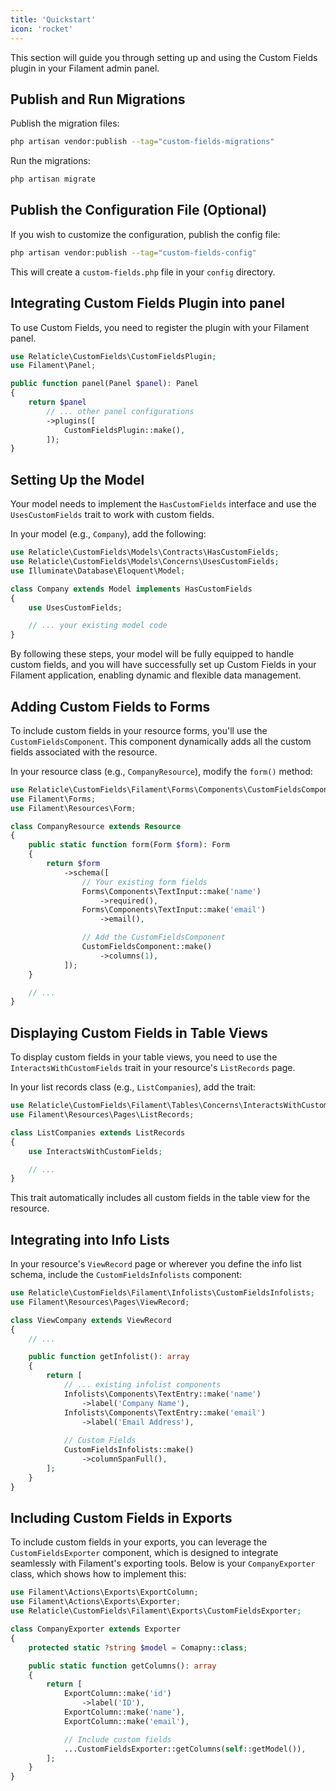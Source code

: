 ```yaml
---
title: 'Quickstart'
icon: 'rocket'
---
```


This section will guide you through setting up and using the Custom Fields plugin in your Filament admin panel.

## Publish and Run Migrations

Publish the migration files:

```bash
php artisan vendor:publish --tag="custom-fields-migrations"
```

Run the migrations:

```bash
php artisan migrate
```

## Publish the Configuration File (Optional)

If you wish to customize the configuration, publish the config file:

```bash
php artisan vendor:publish --tag="custom-fields-config"
```

This will create a `custom-fields.php` file in your `config` directory.

## Integrating Custom Fields Plugin into panel

To use Custom Fields, you need to register the plugin with your Filament panel.

```php
use Relaticle\CustomFields\CustomFieldsPlugin;
use Filament\Panel;

public function panel(Panel $panel): Panel
{
    return $panel
        // ... other panel configurations
        ->plugins([
            CustomFieldsPlugin::make(),
        ]);
}
```


## Setting Up the Model

Your model needs to implement the `HasCustomFields` interface and use the `UsesCustomFields` trait to work with custom
fields.

In your model (e.g., `Company`), add the following:

```php
use Relaticle\CustomFields\Models\Contracts\HasCustomFields;
use Relaticle\CustomFields\Models\Concerns\UsesCustomFields;
use Illuminate\Database\Eloquent\Model;

class Company extends Model implements HasCustomFields
{
    use UsesCustomFields;

    // ... your existing model code
}
```

By following these steps, your model will be fully equipped to handle custom fields, and you will have successfully set
up Custom Fields in your Filament application, enabling dynamic and flexible data management.

## Adding Custom Fields to Forms

To include custom fields in your resource forms, you'll use the `CustomFieldsComponent`. This component dynamically adds
all the custom fields associated with the resource.

In your resource class (e.g., `CompanyResource`), modify the `form()` method:

```php
use Relaticle\CustomFields\Filament\Forms\Components\CustomFieldsComponent;
use Filament\Forms;
use Filament\Resources\Form;

class CompanyResource extends Resource
{
    public static function form(Form $form): Form
    {
        return $form
            ->schema([
                // Your existing form fields
                Forms\Components\TextInput::make('name')
                    ->required(),
                Forms\Components\TextInput::make('email')
                    ->email(),

                // Add the CustomFieldsComponent
                CustomFieldsComponent::make()
                    ->columns(1),
            ]);
    }

    // ...
}
```

## Displaying Custom Fields in Table Views

To display custom fields in your table views, you need to use the `InteractsWithCustomFields` trait in your
resource's `ListRecords` page.

In your list records class (e.g., `ListCompanies`), add the trait:

```php
use Relaticle\CustomFields\Filament\Tables\Concerns\InteractsWithCustomFields;
use Filament\Resources\Pages\ListRecords;

class ListCompanies extends ListRecords
{
    use InteractsWithCustomFields;

    // ...
}
```

This trait automatically includes all custom fields in the table view for the resource.

## Integrating into Info Lists

In your resource's `ViewRecord` page or wherever you define the info list schema, include the `CustomFieldsInfolists` component:

```php
use Relaticle\CustomFields\Filament\Infolists\CustomFieldsInfolists;
use Filament\Resources\Pages\ViewRecord;

class ViewCompany extends ViewRecord
{
    // ...

    public function getInfolist(): array
    {
        return [
            // ... existing infolist components
            Infolists\Components\TextEntry::make('name')
                ->label('Company Name'),
            Infolists\Components\TextEntry::make('email')
                ->label('Email Address'),
    
            // Custom Fields
            CustomFieldsInfolists::make()
                ->columnSpanFull(),
        ];
    }
}
```

## Including Custom Fields in Exports

To include custom fields in your exports, you can leverage the `CustomFieldsExporter` component, which is designed to integrate seamlessly with Filament's exporting tools. Below is your `CompanyExporter` class, which shows how to implement this:

```php
use Filament\Actions\Exports\ExportColumn;
use Filament\Actions\Exports\Exporter;
use Relaticle\CustomFields\Filament\Exports\CustomFieldsExporter;

class CompanyExporter extends Exporter
{
    protected static ?string $model = Comapny::class;

    public static function getColumns(): array
    {
        return [
            ExportColumn::make('id')
                ->label('ID'),
            ExportColumn::make('name'),
            ExportColumn::make('email'),

            // Include custom fields
            ...CustomFieldsExporter::getColumns(self::getModel()),
        ];
    }
}